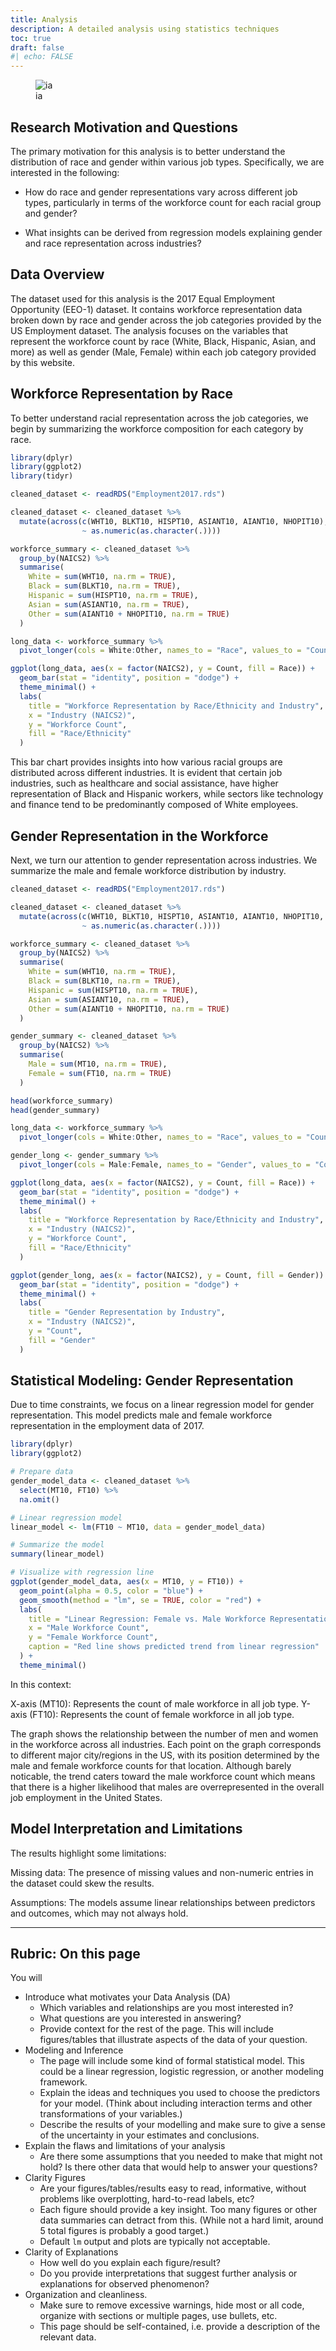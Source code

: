 ```yaml
---
title: Analysis
description: A detailed analysis using statistics techniques
toc: true
draft: false
#| echo: FALSE
---
```


![ia](images/image_1.png)

## Research Motivation and Questions
The primary motivation for this analysis is to better understand the distribution of race and gender within various job types.
Specifically, we are interested in the following:

* How do race and gender representations vary across different job types, particularly in terms of the workforce count for each racial group and gender?

* What insights can be derived from regression models explaining gender and race representation across industries?

## Data Overview
The dataset used for this analysis is the 2017 Equal Employment Opportunity (EEO-1) dataset. It contains workforce representation data broken down by race and gender across the job categories provided by the US Employment dataset. The analysis focuses on the variables that represent the workforce count by race (White, Black, Hispanic, Asian, and more) as well as gender (Male, Female) within each job category provided by this website.

## Workforce Representation by Race
To better understand racial representation across the job categories, we begin by summarizing the workforce composition for each category by race.

```r
library(dplyr)
library(ggplot2)
library(tidyr)

cleaned_dataset <- readRDS("Employment2017.rds")

cleaned_dataset <- cleaned_dataset %>%
  mutate(across(c(WHT10, BLKT10, HISPT10, ASIANT10, AIANT10, NHOPIT10), 
                ~ as.numeric(as.character(.))))

workforce_summary <- cleaned_dataset %>%
  group_by(NAICS2) %>%
  summarise(
    White = sum(WHT10, na.rm = TRUE),
    Black = sum(BLKT10, na.rm = TRUE),
    Hispanic = sum(HISPT10, na.rm = TRUE),
    Asian = sum(ASIANT10, na.rm = TRUE),
    Other = sum(AIANT10 + NHOPIT10, na.rm = TRUE)
  )

long_data <- workforce_summary %>%
  pivot_longer(cols = White:Other, names_to = "Race", values_to = "Count")

ggplot(long_data, aes(x = factor(NAICS2), y = Count, fill = Race)) +
  geom_bar(stat = "identity", position = "dodge") +
  theme_minimal() +
  labs(
    title = "Workforce Representation by Race/Ethnicity and Industry",
    x = "Industry (NAICS2)",
    y = "Workforce Count",
    fill = "Race/Ethnicity"
  )


```

This bar chart provides insights into how various racial groups are distributed across different industries. It is evident that certain job industries, such as healthcare and social assistance, have higher representation of Black and Hispanic workers, while sectors like technology and finance tend to be predominantly composed of White employees.

## Gender Representation in the Workforce
Next, we turn our attention to gender representation across industries. We summarize the male and female workforce distribution by industry.

```r
cleaned_dataset <- readRDS("Employment2017.rds")

cleaned_dataset <- cleaned_dataset %>%
  mutate(across(c(WHT10, BLKT10, HISPT10, ASIANT10, AIANT10, NHOPIT10, MT10, FT10), 
                ~ as.numeric(as.character(.))))

workforce_summary <- cleaned_dataset %>%
  group_by(NAICS2) %>%
  summarise(
    White = sum(WHT10, na.rm = TRUE),
    Black = sum(BLKT10, na.rm = TRUE),
    Hispanic = sum(HISPT10, na.rm = TRUE),
    Asian = sum(ASIANT10, na.rm = TRUE),
    Other = sum(AIANT10 + NHOPIT10, na.rm = TRUE)
  )

gender_summary <- cleaned_dataset %>%
  group_by(NAICS2) %>%
  summarise(
    Male = sum(MT10, na.rm = TRUE),
    Female = sum(FT10, na.rm = TRUE)
  )

head(workforce_summary)
head(gender_summary)

long_data <- workforce_summary %>%
  pivot_longer(cols = White:Other, names_to = "Race", values_to = "Count")

gender_long <- gender_summary %>%
  pivot_longer(cols = Male:Female, names_to = "Gender", values_to = "Count")

ggplot(long_data, aes(x = factor(NAICS2), y = Count, fill = Race)) +
  geom_bar(stat = "identity", position = "dodge") +
  theme_minimal() +
  labs(
    title = "Workforce Representation by Race/Ethnicity and Industry",
    x = "Industry (NAICS2)",
    y = "Workforce Count",
    fill = "Race/Ethnicity"
  )

ggplot(gender_long, aes(x = factor(NAICS2), y = Count, fill = Gender)) +
  geom_bar(stat = "identity", position = "dodge") +
  theme_minimal() +
  labs(
    title = "Gender Representation by Industry",
    x = "Industry (NAICS2)",
    y = "Count",
    fill = "Gender"
  )


```

## Statistical Modeling: Gender Representation
Due to time constraints, we focus on a linear regression model for gender representation. This model predicts male and female workforce representation in the employment data of 2017.


```r
library(dplyr)
library(ggplot2)

# Prepare data
gender_model_data <- cleaned_dataset %>%
  select(MT10, FT10) %>%
  na.omit()

# Linear regression model
linear_model <- lm(FT10 ~ MT10, data = gender_model_data)

# Summarize the model
summary(linear_model)

# Visualize with regression line
ggplot(gender_model_data, aes(x = MT10, y = FT10)) +
  geom_point(alpha = 0.5, color = "blue") +
  geom_smooth(method = "lm", se = TRUE, color = "red") +
  labs(
    title = "Linear Regression: Female vs. Male Workforce Representation",
    x = "Male Workforce Count",
    y = "Female Workforce Count",
    caption = "Red line shows predicted trend from linear regression"
  ) +
  theme_minimal()
```

In this context:

X-axis (MT10): Represents the count of male workforce in all job type.
Y-axis (FT10): Represents the count of female workforce in all job type.

The graph shows the relationship between the number of men and women in the workforce across all industries. Each point on the graph corresponds to different major city/regions in the US, with its position determined by the male and female workforce counts for that location. 
Although barely noticable, the trend caters toward the male workforce count which means that there is a higher likelihood that males are overrepresented in the overall job employment in the United States.


## Model Interpretation and Limitations
The results highlight some limitations:

Missing data: The presence of missing values and non-numeric entries in the dataset could skew the results.

Assumptions: The models assume linear relationships between predictors and outcomes, which may not always hold.

------------------------------------------------------------------------

## Rubric: On this page

You will

-   Introduce what motivates your Data Analysis (DA)
    -   Which variables and relationships are you most interested in?
    -   What questions are you interested in answering?
    -   Provide context for the rest of the page. This will include figures/tables that illustrate aspects of the data of your question.
-   Modeling and Inference
    -   The page will include some kind of formal statistical model. This could be a linear regression, logistic regression, or another modeling framework.
    -   Explain the ideas and techniques you used to choose the predictors for your model. (Think about including interaction terms and other transformations of your variables.)
    -   Describe the results of your modelling and make sure to give a sense of the uncertainty in your estimates and conclusions.
-   Explain the flaws and limitations of your analysis
    -   Are there some assumptions that you needed to make that might not hold? Is there other data that would help to answer your questions?
-   Clarity Figures
    -   Are your figures/tables/results easy to read, informative, without problems like overplotting, hard-to-read labels, etc?
    -   Each figure should provide a key insight. Too many figures or other data summaries can detract from this. (While not a hard limit, around 5 total figures is probably a good target.)
    -   Default `lm` output and plots are typically not acceptable.
-   Clarity of Explanations
    -   How well do you explain each figure/result?
    -   Do you provide interpretations that suggest further analysis or explanations for observed phenomenon?
-   Organization and cleanliness.
    -   Make sure to remove excessive warnings, hide most or all code, organize with sections or multiple pages, use bullets, etc.
    -   This page should be self-contained, i.e. provide a description of the relevant data.
